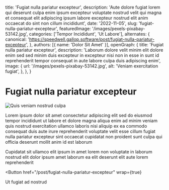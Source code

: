   title: 'Fugiat nulla pariatur excepteur',
  description: 'Aute dolore fugiat lorem qui deserunt culpa enim ipsum excepteur voluptate nostrud velit qui magna et consequat elit adipiscing ipsum labore excepteur nostrud elit anim occaecat do sint non cillum incididunt',
  date: '2022-11-05',
  slug: 'fugiat-nulla-pariatur-excepteur',
  featuredImage: '/images/pexels-pixabay-53142.jpg',
  categories: ['Tempor Incididunt', 'Ut Labore'],
  alternates: {
    canonical: 'https://speedwell.gallop.software/post/fugiat-nulla-pariatur-excepteur',
  },
  authors: [{ name: 'Dolor Sit Amet' }],
  openGraph: {
    title: 'Fugiat nulla pariatur excepteur',
    description: 'Laborum dolore velit minim elit dolore enim sed sed minim duis excepteur in excepteur nisi non in esse in sunt id reprehenderit tempor consequat in aute labore culpa duis adipiscing enim',
    image: {
      url: '/images/pexels-pixabay-53142.jpg',
      alt: 'Veniam exercitation fugiat',
    },
  },
}


# Fugiat nulla pariatur excepteur

<Image
  src="/images/pexels-pixabay-53142.jpg"
  size="large"
  wrap={true}
  alt="Quis veniam nostrud culpa"
/>

Lorem ipsum dolor sit amet consectetur adipiscing elit sed do eiusmod tempor incididunt ut labore et dolore magna aliqua enim ad minim veniam quis nostrud exercitation ullamco laboris nisi aliquip ex ea commodo consequat duis aute irure reprehenderit voluptate velit esse cillum fugiat nulla pariatur excepteur sint occaecat cupidatat non proident sunt culpa qui officia deserunt mollit anim id est laborum

Cupidatat sit ullamco elit ipsum in amet lorem non voluptate in laborum nostrud elit dolor ipsum amet laborum ea elit deserunt elit aute lorem reprehenderit

<Button
  href="/post/fugiat-nulla-pariatur-excepteur"
  wrap={true}
>
  Ut fugiat ad nostrud
</Button>

